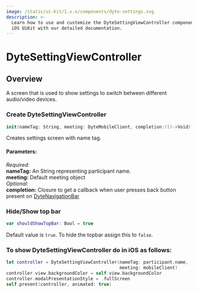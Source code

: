 ```yaml
---
image: /static/ui-kit/1.x.x/components/dyte-settings.svg
description: >-
  Learn how to use and customize the DyteSettingViewController component in Dyte's
  iOS UiKit with our detailed documentation.
---
```


# DyteSettingViewController

## Overview

A screen that is used to show settings to switch between different audio/video devices.

### Create DyteSettingViewController

```swift
init(nameTag: String, meeting: DyteMobileClient, completion:(()->Void)? = nil)
```

Creates settings screen with name tag.

#### Parameters:

_Required:_  
**nameTag:** An String representing participant name.  
**meeting:** Default meeting object  
_Optional:_  
**completion:** Closure to get a callback when user presses back button present on [DyteNavigationBar](/ios/components/dyte-navigationbar)

### Hide/Show top bar

```swift
var shouldShowTopBar: Bool = true
```

Default value is `true`. To hide the topbar assign this to `false`.

### To show DyteSettingViewController do in iOS as follows:

```swift
let controller = DyteSettingViewController(nameTag: participant.name,
                                           meeting: mobileClient)
controller.view.backgroundColor = self.view.backgroundColor
controller.modalPresentationStyle = .fullScreen
self.present(controller, animated: true)
```

<head>
  <title>iOS DyteSettingViewController</title>
</head>
